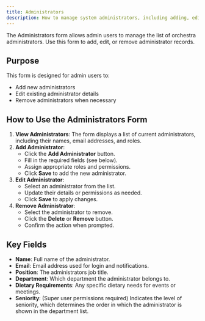 ```yaml
---
title: Administrators
description: How to manage system administrators, including adding, editing, and removing admin accounts.
---
```


The Administrators form allows admin users to manage the list of orchestra administrators. Use this form to add, edit, or remove administrator records.

## Purpose
This form is designed for admin users to:
- Add new administrators
- Edit existing administrator details
- Remove administrators when necessary

## How to Use the Administrators Form

1. **View Administrators**: The form displays a list of current administrators, including their names, email addresses, and roles.
2. **Add Administrator**:
   - Click the **Add Administrator** button.
   - Fill in the required fields (see below).
   - Assign appropriate roles and permissions.
   - Click **Save** to add the new administrator.
3. **Edit Administrator**:
   - Select an administrator from the list.
   - Update their details or permissions as needed.
   - Click **Save** to apply changes.
4. **Remove Administrator**:
   - Select the administrator to remove.
   - Click the **Delete** or **Remove** button.
   - Confirm the action when prompted.

## Key Fields
- **Name**: Full name of the administrator.
- **Email**: Email address used for login and notifications.
- **Position**: The administrators job title.
- **Department**: Which department the administrator belongs to.
- **Dietary Requirements**: Any specific dietary needs for events or meetings.
- **Seniority**: (Super user permissions required) Indicates the level of seniority, which determines the order in which the administrator is shown in the department list.

